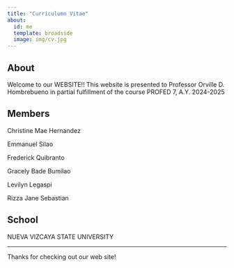 ```yaml
---
title: "Curriculumn Vitae"
about:
  id: me
  template: broadside
  image: img/cv.jpg
---
```


:::{#us}

## About
<p> Welcome to our WEBSITE!! This website is presented to Professor Orville D. Hombrebueno in partial fulfillment of the course PROFED 7, A.Y. 2024-2025 </p>

## Members
<p> Christine Mae Hernandez </p>
<p> Emmanuel Silao </p>
<p> Frederick Quibranto </p>
<p> Gracely Bade Bumilao </p>
<p> Levilyn Legaspi </p>
<p> Rizza Jane Sebastian </p>

## School
NUEVA VIZCAYA STATE UNIVERSITY

:::
----

Thanks for checking out our    web site!
